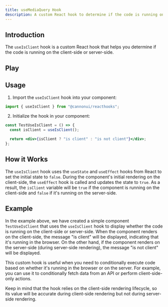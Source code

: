 ```yaml
---
title: useMediaQuery Hook
description: A custom React hook to determine if the code is running on the client-side or server-side.
---
```



## Introduction

The `useIsClient` hook is a custom React hook that helps you determine if the code is running on the client-side or server-side.

## Play

<div style="margin-top: 3%;">
  <UseMediaQuery client:only />
</div>

## Usage

1. Import the `useIsClient` hook into your component:

```jsx
import { useIsClient } from "@cannonui/reacthooks";
```

2. Initialize the hook in your component:

```jsx
const TestUseIsClient = () => {
  const isClient = useIsClient();

  return <div>{isClient ? "is client" : "is not client"}</div>;
};
```

## How it Works

The `useIsClient` hook uses the `useState` and `useEffect` hooks from React to set the initial state to `false`. During the component's initial rendering on the client-side, the `useEffect` hook is called and updates the state to `true`. As a result, the `isClient` variable will be `true` if the component is running on the client-side and `false` if it's running on the server-side.

## Example

In the example above, we have created a simple component `TestUseIsClient` that uses the `useIsClient` hook to display whether the code is running on the client-side or server-side. When the component renders on the client-side, the message "is client" will be displayed, indicating that it's running in the browser. On the other hand, if the component renders on the server-side (during server-side rendering), the message "is not client" will be displayed.

This custom hook is useful when you need to conditionally execute code based on whether it's running in the browser or on the server. For example, you can use it to conditionally fetch data from an API or perform client-side-only actions.

Keep in mind that the hook relies on the client-side rendering lifecycle, so its value will be accurate during client-side rendering but not during server-side rendering.
